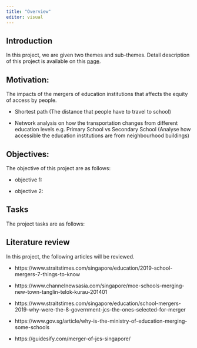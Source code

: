 ```yaml
---
title: "Overview"
editor: visual
---
```


## Introduction

In this project, we are given two themes and sub-themes. Detail description of this project is available on this [page](https://smt201-ay2022-23t1.netlify.app/gisproject).

## Motivation:

The impacts of the mergers of education institutions that affects the equity of access by people.

-   Shortest path (The distance that people have to travel to school)

-   Network analysis on how the transportation changes from different education levels e.g. Primary School vs Secondary School (Analyse how accessible the education institutions are from neighbourhood buildings)

## Objectives:

The objective of this project are as follows:

-   objective 1:

-   objective 2:

## Tasks

The project tasks are as follows:

## Literature review

In this project, the following articles will be reviewed.

-   https://www.straitstimes.com/singapore/education/2019-school-mergers-7-things-to-know

-   https://www.channelnewsasia.com/singapore/moe-schools-merging-new-town-tanglin-telok-kurau-201401

-   https://www.straitstimes.com/singapore/education/school-mergers-2019-why-were-the-8-government-jcs-the-ones-selected-for-merger

-   https://www.gov.sg/article/why-is-the-ministry-of-education-merging-some-schools

-   https://guidesify.com/merger-of-jcs-singapore/

## 
